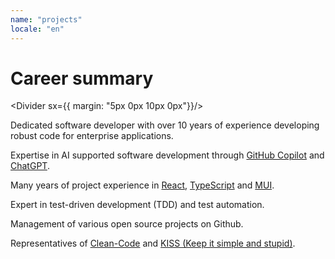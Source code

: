 ```yaml
---
name: "projects"
locale: "en"
---
```



# Career summary

<Divider sx={{ margin: "5px 0px 10px 0px"}}/>

Dedicated software developer with over 10 years of experience developing robust code for enterprise applications.

Expertise in AI supported software development through [GitHub Copilot](https://github.com/features/copilot) and [ChatGPT](https://chat.openai.com/).

Many years of project experience in [React](https://react.dev/), [TypeScript](https://www.typescriptlang.org/) and [MUI](https://mui.com/).

Expert in test-driven development (TDD) and test automation.

Management of various <Link href="#openSource" underline="none">open source projects</Link> on <Link href="http://github.com/firsttris" underline="none">Github</Link >.

Representatives of [Clean-Code](https://gist.github.com/wojteklu/73c6914cc446146b8b533c0988cf8d29) and [KISS (Keep it simple and stupid)](https://wiki.archlinux.de/title/KISS-Prinzip).
